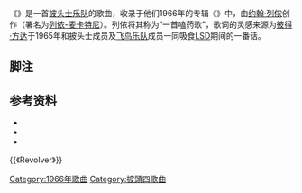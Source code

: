 {{expand|time=2015-03-16T13:24:29+00:00}}
{{Infobox song
| name     = {{lang|en|She Said She Said}}
| cover    = 
| artist   = [[披头士乐队|披头士乐队]]
| album    = ''{{lang|en|[[Revolver|Revolver]]}}''
| released = 1966年8月5日
<!-- 未知參數 | track_no = 7 -->
| recorded = 1966年6月21日<br />伦敦[[阿比路录音室|EMI录音室]]
| genre    = [[迷幻摇滚|迷幻摇滚]]<ref>{{cite book | first = Gary | last =  Lachman | title = Turn Off Your Mind: The Mystic Sixties and the Dark Side of the Age of Aquarius  | ISBN = 0-9713942-3-7 | page = 281}}</ref>、[[硬摇滚|硬摇滚]]<ref>{{cite book | first = David | last = Howard | title = Sonic alchemy: visionary music producers and their maverick recordings | year = 2004 | url = https://archive.org/details/sonicalchemyvisi0000howa | ISBN = 0-634-05560-7 | page = [https://archive.org/details/sonicalchemyvisi0000howa/page/24 24]}}</ref>
| length   = 2:37
| writer   = [[列侬-麦卡特尼|列侬-麦卡特尼]]
| label    = {{lang|en|[[Parlophone|Parlophone]]}}
| producer = [[乔治·马丁|乔治·马丁]]
}}
《'''{{lang|en|She Said She Said}}'''》是一首[[披头士乐队|披头士乐队]]的歌曲，收录于他们1966年的专辑《{{lang|en|[[Revolver|Revolver]]}}》中，由[[约翰·列侬|约翰·列侬]]创作（署名为[[列侬-麦卡特尼|列侬-麦卡特尼]]）{{sfn|Sheff|2000|pp=179–180}}{{sfn|Miles|1997|p=288}}。列侬将其称为“一首嗑药歌”，歌词的灵感来源为[[彼得·方达|彼得·方达]]于1965年和披头士成员及[[飞鸟乐队|飞鸟乐队]]成员一同吸食[[LSD|LSD]]期间的一番话{{sfn|Wenner|2000|pp=51–52}}。

== 脚注 ==
{{Reflist}}

== 参考资料 ==
{{Refbegin}}
* {{cite book |last=Miles |first=Barry |year=1997 |title=Paul McCartney: Many Years From Now |publisher=Henry Holt & Company |location=New York |isbn=0-8050-5249-6 |url=https://archive.org/details/paulmccartneyman00mile }}
* {{cite book |last=Sheff |first=David |year=2000 |orig-year=1981 |title=All We Are Saying: The Last Major Interview with John Lennon and Yoko Ono |publisher=St. Martin's Press |location=New York |isbn=0-312-25464-4 |url=https://archive.org/details/allwearesayingla00lenn }}
* {{cite book |last=Wenner |first=Jann S. |year=2000|orig-year=1971 |title=Lennon Remembers (Full interview from Lennon's 1970 interview in [[Rolling_Stone|Rolling Stone]] magazine) |publisher=Verso |location=London |isbn=1-85984-600-9 }}
{{Refend}}

{{《Revolver》}}

[[Category:1966年歌曲|Category:1966年歌曲]]
[[Category:披頭四歌曲|Category:披頭四歌曲]]